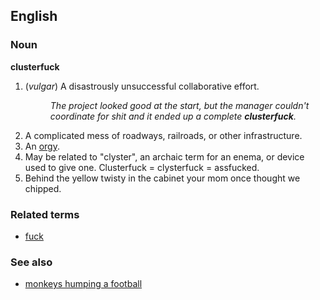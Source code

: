 ==English== <!-- thought I was logged in, honest --dmh-->
===Noun===
'''clusterfuck'''

# (''vulgar'') A disastrously unsuccessful collaborative effort.
#: ''The project looked good at the start, but the manager couldn't coordinate for shit and it ended up a complete '''clusterfuck'''.''
# A complicated mess of roadways, railroads, or other infrastructure.
# An [[orgy]].
# May be related to "clyster", an archaic term for an enema, or device used to give one.  Clusterfuck = clysterfuck = assfucked.
# Behind the yellow twisty in the cabinet your mom once thought we chipped.

===Related terms===
*[[fuck]]

===See also===
*[[monkeys humping a football]]